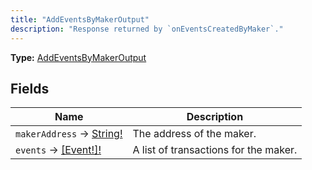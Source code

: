 ```yaml
---
title: "AddEventsByMakerOutput"
description: "Response returned by `onEventsCreatedByMaker`."
---
```


**Type:** [AddEventsByMakerOutput](/api-reference/types/addeventsbymakeroutput)

## Fields

| Name | Description |
|------|-------------|
| `makerAddress` → [String!](/api-reference/types/string) | The address of the maker. |
| `events` → [[Event!]!](/api-reference/types/event) | A list of transactions for the maker. |

